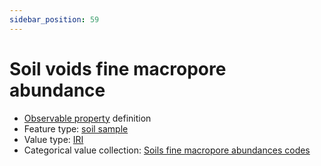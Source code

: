 ```yaml
---
sidebar_position: 59
---
```



# Soil voids fine macropore abundance

- [Observable property](/viewers/dawe-vocabs?uri=https://linked.data.gov.au/def/test/dawe-cv/0408a67f-2448-4151-bc1e-d97b6ff34e4f) definition
- Feature type: [soil sample](http://linked.data.gov.au/def/tern-cv/06461021-a6c2-4175-9651-23653c2b9116)
- Value type: [IRI](https://w3id.org/tern/ontologies/tern/IRI)
- Categorical value collection: [Soils fine macropore abundances codes](/viewers/dawe-vocabs?uri=https://linked.data.gov.au/def/test/dawe-cv/5c685afb-1a56-4261-93f1-8440fbc65ef3)

<Example protocolModule="soil-pit-characterization" observableProperty="https://linked.data.gov.au/def/test/dawe-cv/0408a67f-2448-4151-bc1e-d97b6ff34e4f" />
